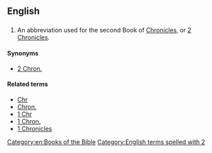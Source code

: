 ==English==

==={{abbreviation}}===
{{infl|en|abbreviation}}

# {{biblical}} An abbreviation used for the second Book of [[Chronicles]], or [[2 Chronicles]].

====Synonyms====
*[[2 Chron.]]

====Related terms====
*[[Chr]]
*[[Chron.]]
*[[1 Chr]]
*[[1 Chron.]]
*[[1 Chronicles]]

[[Category:en:Books of the Bible]]
[[Category:English terms spelled with 2]]